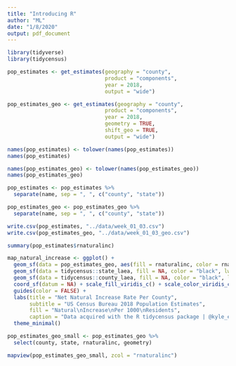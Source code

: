 ```yaml
---
title: "Introducing R"
author: "ML"
date: "1/8/2020"
output: pdf_document
---
```


```r
library(tidyverse)
library(tidycensus)
```

```r
pop_estimates <- get_estimates(geography = "county",
                               product = "components",
                               year = 2018,
                               output = "wide")
```



```r
pop_estimates_geo <- get_estimates(geography = "county",
                               product = "components",
                               year = 2018,
                               geometry = TRUE,
                               shift_geo = TRUE,
                               output = "wide")
```

```r
names(pop_estimates) <- tolower(names(pop_estimates))
names(pop_estimates)

names(pop_estimates_geo) <- tolower(names(pop_estimates_geo))
names(pop_estimates_geo)
```

```r
pop_estimates <- pop_estimates %>%
  separate(name, sep = ", ", c("county", "state"))

pop_estimates_geo <- pop_estimates_geo %>%
  separate(name, sep = ", ", c("county", "state"))
```


```r
write.csv(pop_estimates, "../data/week_01_03.csv")
write.csv(pop_estimates_geo, "../data/week_01_03_geo.csv")
```



```r
summary(pop_estimates$rnaturalinc)
```

```r
map_natural_increase <- ggplot() +
  geom_sf(data = pop_estimates_geo, aes(fill = rnaturalinc, color = rnaturalinc), lwd = 0.1) +
  geom_sf(data = tidycensus::state_laea, fill = NA, color = "black", lwd = 0.1) +
  geom_sf(data = tidycensus::county_laea, fill = NA, color = "black", lwd = 0.05) +
  coord_sf(datum = NA) + scale_fill_viridis_c() + scale_color_viridis_c() +
  guides(color = FALSE) + 
  labs(title = "Net Natural Increase Rate Per County",
       subtitle = "US Census Bureau 2018 Population Estimates",
       fill = "Natural\nIncrease\nPer 1000\nResidents",
       caption = "Data acquired with the R tidycensus package | @kyle_e_walker") +
  theme_minimal()
```

```r
pop_estimates_geo_small <- pop_estimates_geo %>%
  select(county, state, rnaturalinc, geometry)
```




```r
mapview(pop_estimates_geo_small, zcol = "rnaturalinc")
```

